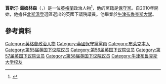 '''賈斯汀·湯姆林森'''（{{lang-en|Justin Tomlinson}}，{{bd|1976年|11月5日}}）是一位[[英格蘭|英格蘭]]政治人物<ref>{{London Gazette |issue=59418 |date=13 May 2010 |startpage=8745}}</ref>，他的黨籍是[[保守黨_(英國)|保守黨]]。自2010年開始，他擔任[[北斯溫登_(英國國會選區)|北斯溫登]]選區選出的英國下議院議員。他畢業於[[牛津布魯克斯大學|牛津布魯克斯大學]]。
==參考資料==
{{Reflist}}

{{DEFAULTSORT: Tomlinson, Justin}}
[[Category:英格蘭政治人物|Category:英格蘭政治人物]]
[[Category:英國保守黨黨員|Category:英國保守黨黨員]]
[[Category:布萊克本人|Category:布萊克本人]]
[[Category:第55届英国下议院议员|Category:第55届英国下议院议员]]
[[Category:第56届英国下议院议员|Category:第56届英国下议院议员]]
[[Category:第57届英国下议院议员|Category:第57届英国下议院议员]]
[[Category:第58届英国下议院议员|Category:第58届英国下议院议员]]
[[Category:牛津布鲁克斯大学校友|Category:牛津布鲁克斯大学校友]]